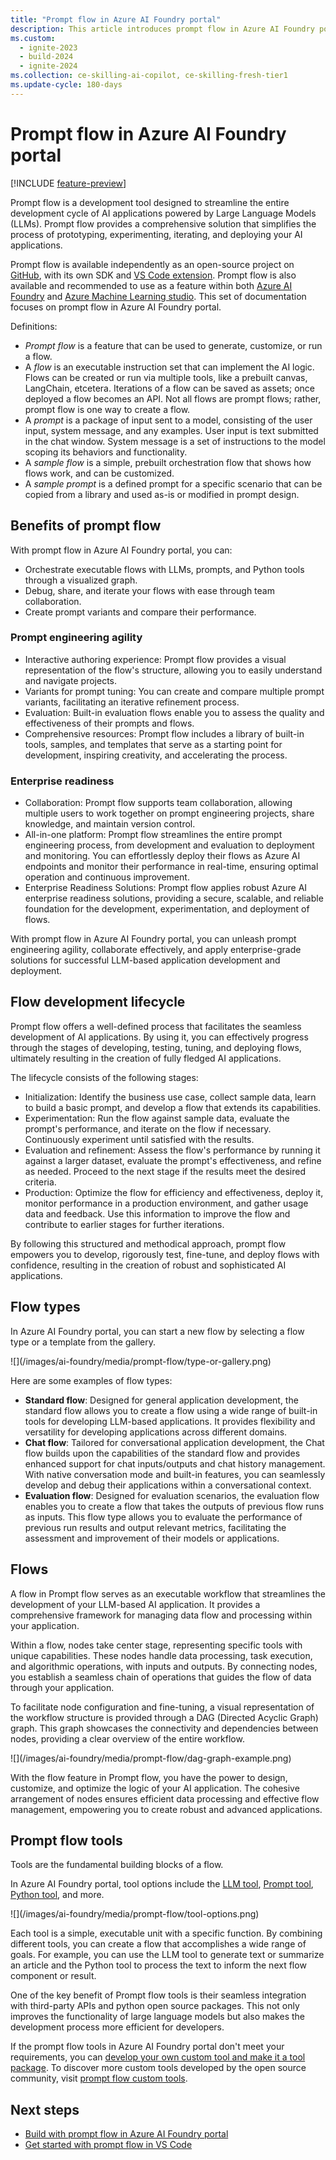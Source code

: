 ```yaml
---
title: "Prompt flow in Azure AI Foundry portal"
description: This article introduces prompt flow in Azure AI Foundry portal.
ms.custom:
  - ignite-2023
  - build-2024
  - ignite-2024
ms.collection: ce-skilling-ai-copilot, ce-skilling-fresh-tier1
ms.update-cycle: 180-days
---
```


# Prompt flow in Azure AI Foundry portal

[!INCLUDE [feature-preview](../includes/feature-preview)]

Prompt flow is a development tool designed to streamline the entire development cycle of AI applications powered by Large Language Models (LLMs). Prompt flow provides a comprehensive solution that simplifies the process of prototyping, experimenting, iterating, and deploying your AI applications.

Prompt flow is available independently as an open-source project on [GitHub](https://github.com/microsoft/promptflow), with its own SDK and [VS Code extension](https://marketplace.visualstudio.com/items?itemName=prompt-flow.prompt-flow). Prompt flow is also available and recommended to use as a feature within both [Azure AI Foundry](https://ai.azure.com/?cid=learnDocs) and [Azure Machine Learning studio](https://ml.azure.com). This set of documentation focuses on prompt flow in Azure AI Foundry portal.

Definitions:

- *Prompt flow* is a feature that can be used to generate, customize, or run a flow.
- A *flow* is an executable instruction set that can implement the AI logic.​​ Flows can be created or run via multiple tools, like a prebuilt canvas, LangChain, etcetera. Iterations of a flow can be saved as assets; once deployed a flow becomes an API. Not all flows are prompt flows; rather, prompt flow is one way to create a flow. 
- A *prompt* is a package of input sent to a model, consisting of the user input, system message, and any examples. User input is text submitted in the chat window. System message is a set of instructions to the model scoping its behaviors and functionality.
- A *sample flow* is a simple, prebuilt orchestration flow that shows how flows work, and can be customized. 
- A *sample prompt* is a defined prompt for a specific scenario that can be copied from a library and used as-is or modified in prompt design. 

## Benefits of prompt flow

With prompt flow in Azure AI Foundry portal, you can:

- Orchestrate executable flows with LLMs, prompts, and Python tools through a visualized graph.
- Debug, share, and iterate your flows with ease through team collaboration.
- Create prompt variants and compare their performance.

### Prompt engineering agility

- Interactive authoring experience: Prompt flow provides a visual representation of the flow's structure, allowing you to easily understand and navigate projects. 
- Variants for prompt tuning: You can create and compare multiple prompt variants, facilitating an iterative refinement process.
- Evaluation: Built-in evaluation flows enable you to assess the quality and effectiveness of their prompts and flows.
- Comprehensive resources: Prompt flow includes a library of built-in tools, samples, and templates that serve as a starting point for development, inspiring creativity, and accelerating the process.

### Enterprise readiness

- Collaboration: Prompt flow supports team collaboration, allowing multiple users to work together on prompt engineering projects, share knowledge, and maintain version control.
- All-in-one platform: Prompt flow streamlines the entire prompt engineering process, from development and evaluation to deployment and monitoring. You can effortlessly deploy their flows as Azure AI endpoints and monitor their performance in real-time, ensuring optimal operation and continuous improvement.
- Enterprise Readiness Solutions: Prompt flow applies robust Azure AI enterprise readiness solutions, providing a secure, scalable, and reliable foundation for the development, experimentation, and deployment of flows.

With prompt flow in Azure AI Foundry portal, you can unleash prompt engineering agility, collaborate effectively, and apply enterprise-grade solutions for successful LLM-based application development and deployment.

## Flow development lifecycle

Prompt flow offers a well-defined process that facilitates the seamless development of AI applications. By using it, you can effectively progress through the stages of developing, testing, tuning, and deploying flows, ultimately resulting in the creation of fully fledged AI applications.

The lifecycle consists of the following stages:

- Initialization: Identify the business use case, collect sample data, learn to build a basic prompt, and develop a flow that extends its capabilities.
- Experimentation: Run the flow against sample data, evaluate the prompt's performance, and iterate on the flow if necessary. Continuously experiment until satisfied with the results.
- Evaluation and refinement: Assess the flow's performance by running it against a larger dataset, evaluate the prompt's effectiveness, and refine as needed. Proceed to the next stage if the results meet the desired criteria.
- Production: Optimize the flow for efficiency and effectiveness, deploy it, monitor performance in a production environment, and gather usage data and feedback. Use this information to improve the flow and contribute to earlier stages for further iterations.

By following this structured and methodical approach, prompt flow empowers you to develop, rigorously test, fine-tune, and deploy flows with confidence, resulting in the creation of robust and sophisticated AI applications.

## Flow types

In Azure AI Foundry portal, you can start a new flow by selecting a flow type or a template from the gallery. 

<Frame>
  ![](/images/ai-foundry/media/prompt-flow/type-or-gallery.png)
</Frame>
    
Here are some examples of flow types:

- **Standard flow**: Designed for general application development, the standard flow allows you to create a flow using a wide range of built-in tools for developing LLM-based applications. It provides flexibility and versatility for developing applications across different domains.
- **Chat flow**: Tailored for conversational application development, the Chat flow builds upon the capabilities of the standard flow and provides enhanced support for chat inputs/outputs and chat history management. With native conversation mode and built-in features, you can seamlessly develop and debug their applications within a conversational context.
- **Evaluation flow**: Designed for evaluation scenarios, the evaluation flow enables you to create a flow that takes the outputs of previous flow runs as inputs. This flow type allows you to evaluate the performance of previous run results and output relevant metrics, facilitating the assessment and improvement of their models or applications.

## Flows

A flow in Prompt flow serves as an executable workflow that streamlines the development of your LLM-based AI application. It provides a comprehensive framework for managing data flow and processing within your application.

Within a flow, nodes take center stage, representing specific tools with unique capabilities. These nodes handle data processing, task execution, and algorithmic operations, with inputs and outputs. By connecting nodes, you establish a seamless chain of operations that guides the flow of data through your application.

To facilitate node configuration and fine-tuning, a visual representation of the workflow structure is provided through a DAG (Directed Acyclic Graph) graph. This graph showcases the connectivity and dependencies between nodes, providing a clear overview of the entire workflow.

<Frame>
  ![](/images/ai-foundry/media/prompt-flow/dag-graph-example.png)
</Frame>
    
With the flow feature in Prompt flow, you have the power to design, customize, and optimize the logic of your AI application. The cohesive arrangement of nodes ensures efficient data processing and effective flow management, empowering you to create robust and advanced applications.

## Prompt flow tools

Tools are the fundamental building blocks of a flow.

In Azure AI Foundry portal, tool options include the [LLM tool](../how-to/prompt-flow-tools/llm-tool), [Prompt tool](../how-to/prompt-flow-tools/prompt-tool), [Python tool](../how-to/prompt-flow-tools/python-tool), and more.

<Frame>
  ![](/images/ai-foundry/media/prompt-flow/tool-options.png)
</Frame>
    
Each tool is a simple, executable unit with a specific function. By combining different tools, you can create a flow that accomplishes a wide range of goals. For example, you can use the LLM tool to generate text or summarize an article and the Python tool to process the text to inform the next flow component or result.

One of the key benefit of Prompt flow tools is their seamless integration with third-party APIs and python open source packages. This not only improves the functionality of large language models but also makes the development process more efficient for developers.

If the prompt flow tools in Azure AI Foundry portal don't meet your requirements, you can [develop your own custom tool and make it a tool package](https://microsoft.github.io/promptflow/how-to-guides/develop-a-tool/create-and-use-tool-package.html). To discover more custom tools developed by the open source community, visit [prompt flow custom tools](https://microsoft.github.io/promptflow/integrations/tools/index.html).

## Next steps

- [Build with prompt flow in Azure AI Foundry portal](../how-to/flow-develop)
- [Get started with prompt flow in VS Code](https://microsoft.github.io/promptflow/how-to-guides/quick-start.html)
